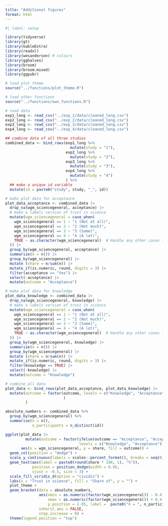 ```yaml
---
title: "Additional figures"
format: html
---
```


```r
#| label: setup

library(tidyverse)
library(gt)
library(kableExtra)
library(readxl)
library(wesanderson) # colours
library(gghalves)
library(broom)
library(broom.mixed)
library(ggpubr)
```

```r
# load plot theme
source("../functions/plot_theme.R") 

# load other functions
source("../functions/own_functions.R")
```

```r
# read data
exp1_long <- read_csv("../exp_1/data/cleaned_long.csv")
exp2_long <- read_csv("../exp_2/data/cleaned_long.csv")
exp3_long <- read_csv("../exp_3/data/cleaned_long.csv")
exp4_long <- read_csv("../exp_4/data/cleaned_long.csv")

## combine data of all three studies
combined_data <- bind_rows(exp1_long %>% 
                             mutate(study = "1"), 
                           exp2_long %>% 
                             mutate(study = "2"), 
                           exp3_long %>% 
                             mutate(study = "3"),
                           exp4_long %>% 
                             mutate(study = "4")
                           ) %>% 
  ## make a unique id variable
  mutate(id = paste0("study", study, "_", id))
```

```r
# make plot data for acceptance
plot_data_acceptance <- combined_data |> 
  drop_na(wgm_sciencegeneral, acceptance) |> 
  # make a labels version of trust in science
  mutate(wgm_sciencegeneral = case_when(
    wgm_sciencegeneral == 1 ~ "1 (Not at all)",
    wgm_sciencegeneral == 2 ~ "2 (Not much)",
    wgm_sciencegeneral == 3 ~ "3 (Some)",
    wgm_sciencegeneral == 4 ~ "4 (A lot)",
    TRUE ~ as.character(wgm_sciencegeneral)  # Handle any other cases (optional)
  )) |> 
  group_by(wgm_sciencegeneral, acceptance) |> 
  summarize(n = n()) |> 
  group_by(wgm_sciencegeneral) |> 
  mutate (share = n/sum(n)) |> 
  mutate_if(is.numeric, round, digits = 3) |> 
  filter(acceptance == "Yes") |> 
  select(-acceptance) |> 
  mutate(outcome = "Acceptance")

# make plot data for knowledge
plot_data_knowledge <- combined_data |> 
  drop_na(wgm_sciencegeneral, knowledge) |> 
  # make a labels version of trust in science
  mutate(wgm_sciencegeneral = case_when(
    wgm_sciencegeneral == 1 ~ "1 (Not at all)",
    wgm_sciencegeneral == 2 ~ "2 (Not much)",
    wgm_sciencegeneral == 3 ~ "3 (Some)",
    wgm_sciencegeneral == 4 ~ "4 (A lot)",
    TRUE ~ as.character(wgm_sciencegeneral)  # Handle any other cases (optional)
  )) |> 
  group_by(wgm_sciencegeneral, knowledge) |> 
  summarize(n = n()) |> 
  group_by(wgm_sciencegeneral) |> 
  mutate (share = n/sum(n)) |> 
  mutate_if(is.numeric, round, digits = 3) |> 
  filter(knowledge == TRUE) |> 
  select(-knowledge) |> 
  mutate(outcome = "Knowledge")

# combine all data
plot_data <- bind_rows(plot_data_acceptance, plot_data_knowledge) |> 
  mutate(outcome = factor(outcome, levels = c("Knowledge", "Acceptance")
                          )
         )

absolute_numbers <- combined_data %>% 
  group_by(wgm_sciencegeneral) %>% 
  summarise(n = n(), 
            n_participants = n_distinct(id))
```

```r
ggplot(plot_data |> 
         mutate(outcome = factor(ifelse(outcome == "Acceptance", "Acceptance", "Knowledge"),
                                 levels = c("Knowledge", "Acceptance"))), 
       aes(x = wgm_sciencegeneral, y = share, fill = outcome)) +
  geom_col(position = "dodge") +
  scale_y_continuous(labels = scales::percent_format(), breaks = seq(0, 1, 0.1), limits = c(0, 1.1)) +
  geom_text(aes(label = paste0(round(share * 100, 1), "%")),
            position = position_dodge(width = 0.9),
            vjust = -0.5, size = 3) +
  scale_fill_viridis_d(option = "cividis") +
  labs(x = "Trust in science", fill = "Share of", y = "") +
  plot_theme +
  geom_bracket(data = absolute_numbers,
               aes(xmin = as.numeric(factor(wgm_sciencegeneral)) - 0.4, 
                   xmax = as.numeric(factor(wgm_sciencegeneral)) + 0.4, 
                   y.position = 1.05, label =  paste0("n = ", n_participants)),
               inherit.aes = FALSE,
               step.increase = 0) +
  theme(legend.position = "top")
```


